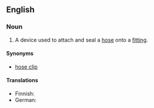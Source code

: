 ==English==
{{wikipedia}}

===Noun===
{{en-noun|sg=[[hose]] [[clamp]]}}

# A device used to attach and seal a [[hose]] onto a [[fitting]].

====Synonyms====
* [[hose clip]]

====Translations====
{{trans-top}}
* Finnish: {{t-|fi|letkunkiristin}}
* German: {{t|de|Schlauchschelle|f}}
{{trans-mid}}
{{trans-bottom}}